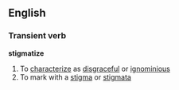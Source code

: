 ==English==
===Transient verb===
'''stigmatize'''
#To [[characterize]] as [[disgraceful]] or [[ignominious]]
#To mark with a [[stigma]] or [[stigmata]]